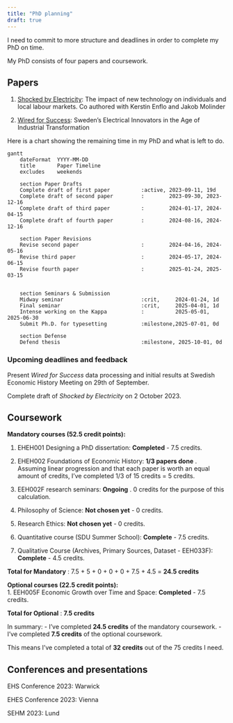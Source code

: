 ```yaml
---
title: "PhD planning"
draft: true
---
```


I need to commit to more structure and deadlines in order to complete my PhD on time.

My PhD consists of four papers and coursework.

## Papers

1. [Shocked by Electricity](https://j-jayes.github.io/shocked-by-electricity/#/title-slide): The impact of new technology on individuals and local labour markets. Co authored with Kerstin Enflo and Jakob Molinder

2. [Wired for Success](https://interludeone.com/content/research/wired-for-success-abstract): Sweden’s Electrical Innovators in the Age of Industrial Transformation

Here is a chart showing the remaining time in my PhD and what is left to do.

:::{.column-page}


```mermaid

gantt
    dateFormat  YYYY-MM-DD
    title       Paper Timeline
    excludes    weekends

    section Paper Drafts
    Complete draft of first paper          :active, 2023-09-11, 19d
    Complete draft of second paper         :        2023-09-30, 2023-12-16
    Complete draft of third paper          :        2024-01-17, 2024-04-15
    Complete draft of fourth paper         :        2024-08-16, 2024-12-16
    
    section Paper Revisions
    Revise second paper                    :        2024-04-16, 2024-05-16
    Revise third paper                     :        2024-05-17, 2024-06-15    
    Revise fourth paper                    :        2025-01-24, 2025-03-15    


    section Seminars & Submission
    Midway seminar                         :crit,     2024-01-24, 1d
    Final seminar                          :crit,     2025-04-01, 1d
    Intense working on the Kappa           :          2025-05-01, 2025-06-30
    Submit Ph.D. for typesetting           :milestone,2025-07-01, 0d

    section Defense
    Defend thesis                          :milestone, 2025-10-01, 0d

```

:::

### Upcoming deadlines and feedback

Present *Wired for Success* data processing and initial results at Swedish Economic History Meeting on 29th of September.

Complete draft of *Shocked by Electricity* on 2 October 2023.

## Coursework

**Mandatory courses (52.5 credit points):**  

1. EHEH001 Designing a PhD dissertation: **Completed**  - 7.5 credits. 

2. EHEH002 Foundations of Economic History: **1/3 papers done** . Assuming linear progression and that each paper is worth an equal amount of credits, I've completed 1/3 of 15 credits = 5 credits. 

3. EEH002F research seminars: **Ongoing** . 0 credits for the purpose of this calculation.

4. Philosophy of Science: **Not chosen yet**  - 0 credits. 

5. Research Ethics: **Not chosen yet**  - 0 credits. 

6. Quantitative course (SDU Summer School): **Complete**  - 7.5 credits. 

7. Qualitative Course (Archives, Primary Sources, Dataset - EEH033F): **Complete**  - 4.5 credits.

**Total for Mandatory** : 7.5 + 5 + 0 + 0 + 0 + 7.5 + 4.5 = **24.5 credits** 

**Optional courses (22.5 credit points):**  
1. EEH005F Economic Growth over Time and Space: **Completed**  - 7.5 credits.

**Total for Optional** : **7.5 credits** 

In summary: 
- I've completed **24.5 credits**  of the mandatory coursework. 
- I've completed **7.5 credits**  of the optional coursework.

This means I've completed a total of **32 credits**  out of the 75 credits I need.

## Conferences and presentations

EHS Conference 2023: Warwick

EHES Conference 2023: Vienna

SEHM 2023: Lund